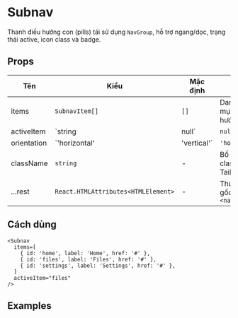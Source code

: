 
# Subnav

Thanh điều hướng con (pills) tái sử dụng `NavGroup`, hỗ trợ ngang/dọc, trạng thái active, icon class và badge.

## Props

| Tên | Kiểu | Mặc định | Mô tả |
| --- | --- | --- | --- |
| items | `SubnavItem[]` | `[]` | Danh sách mục điều hướng |
| activeItem | `string | null` | `null` | Mục đang active; khớp theo `id` hoặc `label` |
| orientation | `'horizontal' | 'vertical'` | `'horizontal'` | Hướng hiển thị |
| className | `string` | - | Bổ sung class Tailwind |
| ...rest | `React.HTMLAttributes<HTMLElement>` | - | Thuộc tính gốc cho `<nav>` |

## Cách dùng
```tsx
<Subnav
  items=[
    { id: 'home', label: 'Home', href: '#' },
    { id: 'files', label: 'Files', href: '#' },
    { id: 'settings', label: 'Settings', href: '#' },
  ]
  activeItem="files"
/>
```

## Examples

<SubnavBasicDemo />

<SubnavVerticalDemo />

<SubnavWithBadgesDemo />
